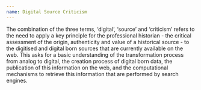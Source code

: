 ```yaml
---
name: Digital Source Criticism
---
```

The combination of the three terms, ‘digital’, ‘source’ and ‘criticism’ refers to the need to apply a key principle for the professional historian - the critical assessment of the origin, authenticity and value of a historical source - to the digitised and digital born sources that are currently available on the web. This asks for a basic understanding of the transformation process from analog to digital, the creation process of digital born data, the publication of this information on the web, and the computational mechanisms to retrieve this information that are performed by search engines.